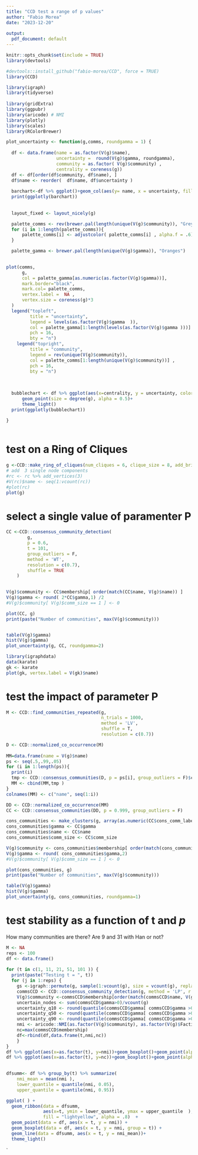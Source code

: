 ```yaml
---
title: "CCD test a range of p values"
author: "Fabio Morea"
date: "2023-12-20"
 
output:
  pdf_document: default
---
```


########################## 

 

```r
knitr::opts_chunk$set(include = TRUE)
library(devtools)  

#devtools::install_github("fabio-morea/CCD", force = TRUE)
library(CCD)

library(igraph)
library(tidyverse)
 
library(gridExtra)
library(ggpubr)
library(aricode) # NMI 
library(plotly)  
library(scales)
library(RColorBrewer)
```





```r

plot_uncertainty <- function(g,comms, roundgamma = 1) {
  
  df <- data.frame(name = as.factor(V(g)$name),
                   uncertainty =  round(V(g)$gamma, roundgamma),
                   community = as.factor( V(g)$community) ,
                   centrality = coreness(g))  
  df <- df[order(df$community, df$name), ]
  df$name <- reorder(  df$name, df$uncertainty )
   
  barchart<-df %>% ggplot()+geom_col(aes(y= name, x = uncertainty, fill = community)) 
  print(ggplotly(barchart))
  
  
  layout_fixed <- layout_nicely(g)

  palette_comms <- rev(brewer.pal(length(unique(V(g)$community)), "Greys"))
  for (i in 1:length(palette_comms)){
      palette_comms[i] <- adjustcolor( palette_comms[i] , alpha.f = .6)
  }

  palette_gamma <- brewer.pal(length(unique(V(g)$gamma)), "Oranges")

 
plot(comms,
      g,  
      col = palette_gamma[as.numeric(as.factor(V(g)$gamma))],
      mark.border="black", 
      mark.col= palette_comms,
      vertex.label =  NA ,
      vertex.size = coreness(g)*3
  )
  legend("topleft", 
         title = "uncertainty",
         legend = levels(as.factor(V(g)$gamma  )), 
         col = palette_gamma[1:length(levels(as.factor(V(g)$gamma )))] , 
         pch = 16, 
         bty = "n")
    legend("topright", 
         title = "community",
         legend = rev(unique(V(g)$community)), 
         col = palette_comms[1:length(unique(V(g)$community))] , 
         pch = 16, 
         bty = "n")
  
   
  
  bubblechart <- df %>% ggplot(aes(x=centrality, y = uncertainty, color = community)) + 
      geom_point(size = degree(g), alpha = 0.5)+
      theme_light()  
  print(ggplotly(bubblechart))

}
 
```

 


# test on a Ring of Cliques 
```r
g <-CCD::make_ring_of_cliques(num_cliques = 6, clique_size = 8, add_bridges = F, add_center = T)
# add  3 single node components
#rc <- rc %>% add_vertices(3)  
#V(rc)$name <- seq(1:vcount(rc))
#plot(rc)
plot(g)
```
# select a single value of paramenter P

```r

CC <-CCD::consensus_community_detection(
        g,
        p = 0.6,
        t = 101,
        group_outliers = F,
        method = 'WT',
        resolution = c(0.7),
        shuffle = TRUE
    )
         

V(g)$community <- CC$membership[ order(match(CC$name, V(g)$name)) ]
V(g)$gamma <- round( 2*CC$gamma,1) /2
#V(g)$community[ V(g)$comm_size == 1 ] <- 0

plot(CC, g)
print(paste("Number of communities", max(V(g)$community)))


table(V(g)$gamma)
hist(V(g)$gamma)
plot_uncertainty(g, CC, roundgamma=2)

```
 ```r
library(igraphdata)
data(karate)
gk <- karate
plot(gk, vertex.label = V(gk)$name)
 ```
 
# test the impact of parameter P


```r

M <- CCD::find_communities_repeated(g, 
                                    n_trials = 1000, 
                                    method = 'LV', 
                                    shuffle = T, 
                                    resolution = c(0.7))

D <- CCD::normalized_co_occurrence(M)
 
MM=data.frame(name = V(g)$name)
ps <- seq(.5,.99,.05)
for (i in 1:length(ps)){
  print(i)
  tmp <- CCD::consensus_communities(D, p = ps[i], group_outliers = F)$cons_comm_label
  MM <- cbind(MM,tmp )
}
colnames(MM) <- c("name", seq(1:i))

DD <- CCD::normalized_co_occurrence(MM)
CC <- CCD::consensus_communities(DD, p = 0.999, group_outliers = F)

cons_communities <- make_clusters(g, array(as.numeric(CC$cons_comm_label)))
cons_communities$gamma <- CC$gamma
cons_communities$name <- CC$name
cons_communities$comm_size <- CC$comm_size

V(g)$community <- cons_communities$membership[ order(match(cons_communities$name, V(g)$name)) ]
V(g)$gamma <- round( cons_communities$gamma,2)
#V(g)$community[ V(g)$comm_size == 1 ] <- 0

plot(cons_communities, g)
print(paste("Number of communities", max(V(g)$community)))

table(V(g)$gamma)
hist(V(g)$gamma)
plot_uncertainty(g, cons_communities, roundgamma=1)
```


# test stability  as a function of t and *p*
How many communities are there?
Are 9 and 31 with Han or not?

```r
M <- NA
reps <- 100
df <- data.frame()
 
for (t in c(1, 11, 21, 51, 101 )) {
  print(paste("Testing t = ", t))
  for (j in 1:reps) {
    gs <-igraph::permute(g, sample(1:vcount(g), size = vcount(g), replace = FALSE))
    commsCCD <- CCD::consensus_community_detection(g, method = 'LP', r = c(0.7), t = t)
    V(g)$community <-commsCCD$membership[order(match(commsCCD$name, V(g)$name))]
    uncertain_nodes <- sum(commsCCD$gamma>0)/vcount(g)
    uncertainty_q10 <- round(quantile(commsCCD$gamma[ commsCCD$gamma >0], 0.10),6)
    uncertainty_q50 <- round(quantile(commsCCD$gamma[ commsCCD$gamma >0], 0.50),6)
    uncertainty_q90 <- round(quantile(commsCCD$gamma[ commsCCD$gamma >0], 0.90),6)
    nmi <- aricode::NMI(as.factor(V(g)$community), as.factor(V(g)$Faction))
    nc=max(commsCCD$membership)
    df<-rbind(df,data.frame(t,nmi,nc))
    }
}
df %>% ggplot(aes(x=as.factor(t), y=nmi))+geom_boxplot()+geom_point(alpha=.5)
df %>% ggplot(aes(x=as.factor(t), y=nc))+geom_boxplot()+geom_point(alpha=.5)

 
dfsumm<- df %>% group_by(t) %>% summarize(
    nmi_mean = mean(nmi ),
    lower_quantile = quantile(nmi, 0.05),
    upper_quantile = quantile(nmi, 0.95))

ggplot( ) +
  geom_ribbon(data = dfsumm, 
              aes(x=t, ymin = lower_quantile, ymax = upper_quantile  ), 
              fill = "lightyellow", alpha = .8)  +
  geom_point(data = df, aes(x = t, y = nmi)) + 
  geom_boxplot(data = df, aes(x = t, y = nmi, group = t)) + 
  geom_line(data = dfsumm, aes(x = t, y = nmi_mean))+
  theme_light()


```


`
